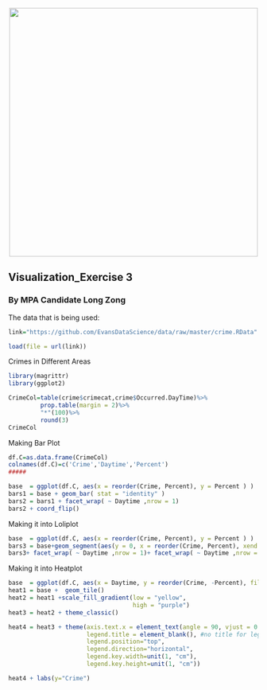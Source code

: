 <br> 
<center><img src="http://i.imgur.com/sSaOozN.png" width="500"></center>

## Visualization_Exercise 3

### By MPA Candidate  Long Zong


The data that is being used:

```r
link="https://github.com/EvansDataScience/data/raw/master/crime.RData"
```

```r
load(file = url(link))
```


Crimes in Different Areas
```r
library(magrittr)
library(ggplot2)

CrimeCol=table(crime$crimecat,crime$Occurred.DayTime)%>%
         prop.table(margin = 2)%>%  
         "*"(100)%>%
         round(3)
CrimeCol
```

Making Bar Plot

```r
df.C=as.data.frame(CrimeCol)
colnames(df.C)=c('Crime','Daytime','Percent')
#####

base  = ggplot(df.C, aes(x = reorder(Crime, Percent), y = Percent ) ) 
bars1 = base + geom_bar( stat = "identity" )
bars2 = bars1 + facet_wrap( ~ Daytime ,nrow = 1) 
bars2 + coord_flip()
```

Making it into Loliplot

```r
base  = ggplot(df.C, aes(x = reorder(Crime, Percent), y = Percent ) ) 
bars3 = base+geom_segment(aes(y = 0, x = reorder(Crime, Percent), xend =Crime, yend = Percent), color = "grey50")+geom_point()
bars3+ facet_wrap( ~ Daytime ,nrow = 1)+ facet_wrap( ~ Daytime ,nrow = 1)+ coord_flip()
```

Making it into Heatplot

```r
base  = ggplot(df.C, aes(x = Daytime, y = reorder(Crime, -Percent), fill = Percent)) 
heat1 = base +  geom_tile() 
heat2 = heat1 +scale_fill_gradient(low = "yellow", 
                                   high = "purple")
heat3 = heat2 + theme_classic() 

heat4 = heat3 + theme(axis.text.x = element_text(angle = 90, vjust = 0.6), 
                      legend.title = element_blank(), #no title for legend
                      legend.position="top", 
                      legend.direction="horizontal",
                      legend.key.width=unit(1, "cm"),
                      legend.key.height=unit(1, "cm")) 

heat4 + labs(y="Crime")
```


